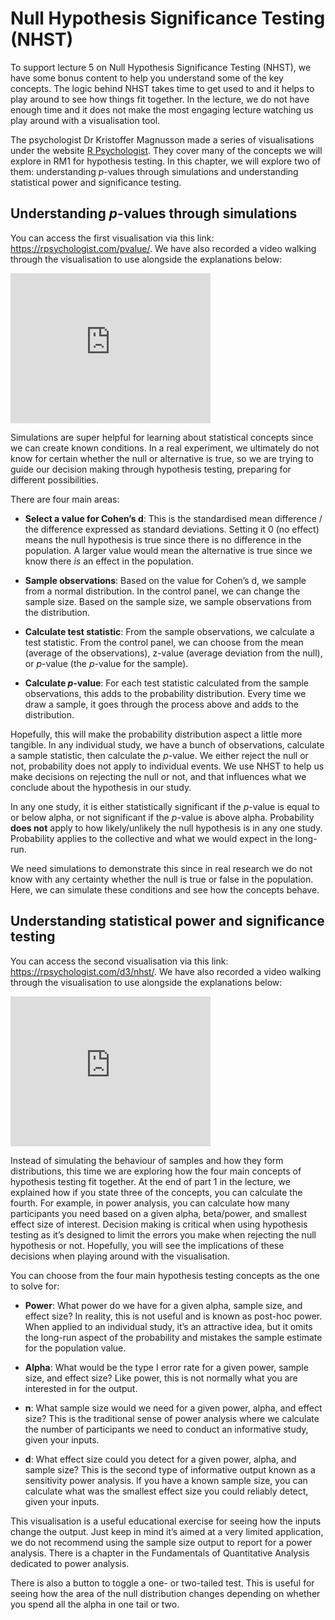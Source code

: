 # Null Hypothesis Significance Testing (NHST)

To support lecture 5 on Null Hypothesis Significance Testing (NHST), we have some bonus content to help you understand some of the key concepts. The logic behind NHST takes time to get used to and it helps to play around to see how things fit together. In the lecture, we do not have enough time and it does not make the most engaging lecture watching us play around with a visualisation tool. 

The psychologist Dr Kristoffer Magnusson made a series of visualisations under the website [R Psychologist](https://rpsychologist.com/viz){target="_blank"}. They cover many of the concepts we will explore in RM1 for hypothesis testing. In this chapter, we will explore two of them: understanding *p*-values through simulations and understanding statistical power and significance testing.

## Understanding *p*-values through simulations

You can access the first visualisation via this link: [https://rpsychologist.com/pvalue/](https://rpsychologist.com/pvalue/){target="_blank"}. We have also recorded a video walking through the visualisation to use alongside the explanations below: 

<iframe height="240" width="320" allowfullscreen frameborder=0 src="https://echo360.org.uk/media/01b3ba16-43f1-4429-a728-001642d59396/public?autoplay=false&automute=false"></iframe>

Simulations are super helpful for learning about statistical concepts since we can create known conditions. In a real experiment, we ultimately do not know for certain whether the null or alternative is true, so we are trying to guide our decision making through hypothesis testing, preparing for different possibilities. 

There are four main areas: 

- **Select a value for Cohen's d**: This is the standardised mean difference / the difference expressed as standard deviations. Setting it 0 (no effect) means the null hypothesis is true since there is no difference in the population. A larger value would mean the alternative is true since we know there *is* an effect in the population. 

- **Sample observations**: Based on the value for Cohen's d, we sample from a normal distribution. In the control panel, we can change the sample size. Based on the sample size, we sample observations from the distribution. 

- **Calculate test statistic**: From the sample observations, we calculate a test statistic. From the control panel, we can choose from the mean (average of the observations), z-value (average deviation from the null), or *p*-value (the *p*-value for the sample). 

- **Calculate *p*-value**: For each test statistic calculated from the sample observations, this adds to the probability distribution. Every time we draw a sample, it goes through the process above and adds to the distribution.

Hopefully, this will make the probability distribution aspect a little more tangible. In any individual study, we have a bunch of observations, calculate a sample statistic, then calculate the *p*-value. We either reject the null or not, probability does not apply to individual events. We use NHST to help us make decisions on rejecting the null or not, and that influences what we conclude about the hypothesis in our study. 

In any one study, it is either statistically significant if the *p*-value is equal to or below alpha, or not significant if the *p*-value is above alpha. Probability **does not** apply to how likely/unlikely the null hypothesis is in any one study. Probability applies to the collective and what we would expect in the long-run. 

We need simulations to demonstrate this since in real research we do not know with any certainty whether the null is true or false in the population. Here, we can simulate these conditions and see how the concepts behave. 

## Understanding statistical power and significance testing

You can access the second visualisation via this link: [https://rpsychologist.com/d3/nhst/](){target="_blank"}. We have also recorded a video walking through the visualisation to use alongside the explanations below: 

<iframe height="240" width="320" allowfullscreen frameborder=0 src="https://echo360.org.uk/media/fc239cdf-2858-4601-bc19-f54fcc6cf44e/public?autoplay=false&automute=false"></iframe>

Instead of simulating the behaviour of samples and how they form distributions, this time we are exploring how the four main concepts of hypothesis testing fit together. At the end of part 1 in the lecture, we explained how if you state three of the concepts, you can calculate the fourth. For example, in power analysis, you can calculate how many participants you need based on a given alpha, beta/power, and smallest effect size of interest. Decision making is critical when using hypothesis testing as it's designed to limit the errors you make when rejecting the null hypothesis or not. Hopefully, you will see the implications of these decisions when playing around with the visualisation. 

You can choose from the four main hypothesis testing concepts as the one to solve for: 

- **Power**: What power do we have for a given alpha, sample size, and effect size? In reality, this is not useful and is known as post-hoc power. When applied to an individual study, it's an attractive idea, but it omits the long-run aspect of the probability and mistakes the sample estimate for the population value.

- **Alpha**: What would be the type I error rate for a given power, sample size, and effect size? Like power, this is not normally what you are interested in for the output.

- **n**: What sample size would we need for a given power, alpha, and effect size? This is the traditional sense of power analysis where we calculate the number of participants we need to conduct an informative study, given your inputs. 

- **d**: What effect size could you detect for a given power, alpha, and sample size? This is the second type of informative output known as a sensitivity power analysis. If you have a known sample size, you can calculate what was the smallest effect size you could reliably detect, given your inputs. 

This visualisation is a useful educational exercise for seeing how the inputs change the output. Just keep in mind it's aimed at a very limited application, we do not recommend using the sample size output to report for a power analysis. There is a chapter in the Fundamentals of Quantitative Analysis dedicated to power analysis. 

There is also a button to toggle a one- or two-tailed test. This is useful for seeing how the area of the null distribution changes depending on whether you spend all the alpha in one tail or two. 

